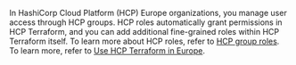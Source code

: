 In HashiCorp Cloud Platform (HCP) Europe organizations, you manage user access through HCP groups. HCP roles automatically grant permissions in HCP Terraform, and you can add additional fine-grained roles within HCP Terraform itself. To learn more about HCP roles, refer to [HCP group roles](#hcp-group-roles). To learn more, refer to [Use HCP Terraform in Europe](/terraform/cloud-docs/europe).
